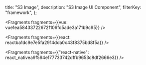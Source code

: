   title: "S3 Image",
  description: "S3 Image UI Component",
  filterKey: "framework",
};


<Fragments fragments={{vue: vue1ea58433722672f106fd5ade3a171b9c95}} />


<Fragments fragments={{react: reactba1dc9e7e5fa2914dda0c43f8375bd8f5a}} />


<Fragments
  fragments={{"react-native": react_nativea9f594e177733742dffb9653c8df2666e3}}
/>
